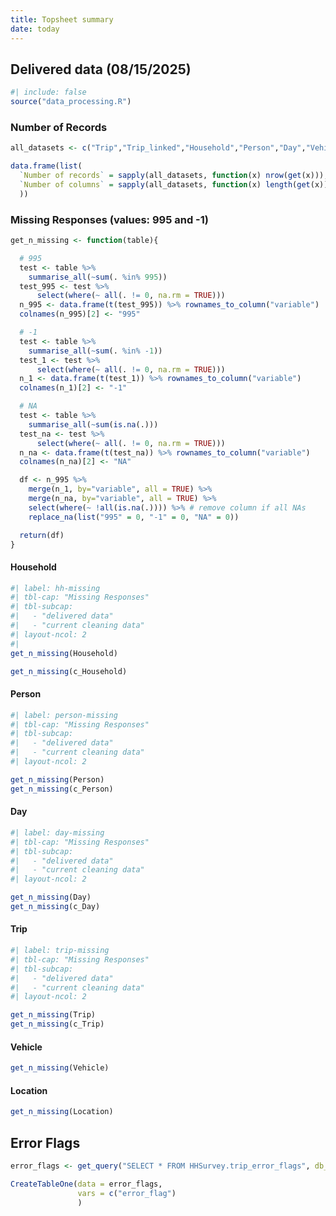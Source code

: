 ```yaml
---
title: Topsheet summary
date: today
---
```



## Delivered data (08/15/2025)

```r
#| include: false
source("data_processing.R")
```

### Number of Records
```r
all_datasets <- c("Trip","Trip_linked","Household","Person","Day","Vehicle","Location")

data.frame(list(
  `Number of records` = sapply(all_datasets, function(x) nrow(get(x))),
  `Number of columns` = sapply(all_datasets, function(x) length(get(x)))
  ))

```

### Missing Responses (values: 995 and -1)

:::{.panel-tabset}

```r

get_n_missing <- function(table){

  # 995
  test <- table %>%
    summarise_all(~sum(. %in% 995))
  test_995 <- test %>%
      select(where(~ all(. != 0, na.rm = TRUE)))
  n_995 <- data.frame(t(test_995)) %>% rownames_to_column("variable")
  colnames(n_995)[2] <- "995"

  # -1
  test <- table %>%
    summarise_all(~sum(. %in% -1))
  test_1 <- test %>%
      select(where(~ all(. != 0, na.rm = TRUE)))
  n_1 <- data.frame(t(test_1)) %>% rownames_to_column("variable")
  colnames(n_1)[2] <- "-1"

  # NA
  test <- table %>%
    summarise_all(~sum(is.na(.)))
  test_na <- test %>%
      select(where(~ all(. != 0, na.rm = TRUE)))
  n_na <- data.frame(t(test_na)) %>% rownames_to_column("variable")
  colnames(n_na)[2] <- "NA"

  df <- n_995 %>%
    merge(n_1, by="variable", all = TRUE) %>%
    merge(n_na, by="variable", all = TRUE) %>%
    select(where(~ !all(is.na(.)))) %>% # remove column if all NAs
    replace_na(list("995" = 0, "-1" = 0, "NA" = 0))

  return(df)
}

```

#### Household
```r
#| label: hh-missing
#| tbl-cap: "Missing Responses"
#| tbl-subcap: 
#|   - "delivered data"
#|   - "current cleaning data"
#| layout-ncol: 2
#| 
get_n_missing(Household)

get_n_missing(c_Household)
```

#### Person
```r
#| label: person-missing
#| tbl-cap: "Missing Responses"
#| tbl-subcap: 
#|   - "delivered data"
#|   - "current cleaning data"
#| layout-ncol: 2

get_n_missing(Person)
get_n_missing(c_Person)
```

#### Day
```r
#| label: day-missing
#| tbl-cap: "Missing Responses"
#| tbl-subcap: 
#|   - "delivered data"
#|   - "current cleaning data"
#| layout-ncol: 2

get_n_missing(Day)
get_n_missing(c_Day)
```

#### Trip
```r
#| label: trip-missing
#| tbl-cap: "Missing Responses"
#| tbl-subcap: 
#|   - "delivered data"
#|   - "current cleaning data"
#| layout-ncol: 2

get_n_missing(Trip)
get_n_missing(c_Trip)
```

#### Vehicle
```r
get_n_missing(Vehicle)
```

#### Location
```r
get_n_missing(Location)
```

:::

## Error Flags
```r

error_flags <- get_query("SELECT * FROM HHSurvey.trip_error_flags", db_name = "hhts_cleaning")

CreateTableOne(data = error_flags,
               vars = c("error_flag")
               )
```

